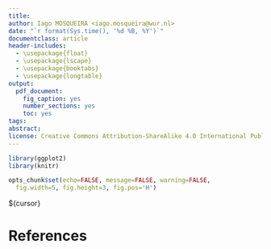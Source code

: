 ```yaml
---
title: 
author: Iago MOSQUEIRA <iago.mosqueira@wur.nl>
date: "`r format(Sys.time(), '%d %B, %Y')`"
documentclass: article
header-includes: 
  - \usepackage{float}
  - \usepackage{lscape}
  - \usepackage{booktabs}
  - \usepackage{longtable}
output:
  pdf_document:
    fig_caption: yes
    number_sections: yes
    toc: yes
tags:
abstract:
license: Creative Commons Attribution-ShareAlike 4.0 International Public License
---
```


```r
library(ggplot2)
library(knitr)
```

```r
opts_chunk$set(echo=FALSE, message=FALSE, warning=FALSE,
  fig.width=5, fig.height=3, fig.pos='H')
```

${cursor}

# References
